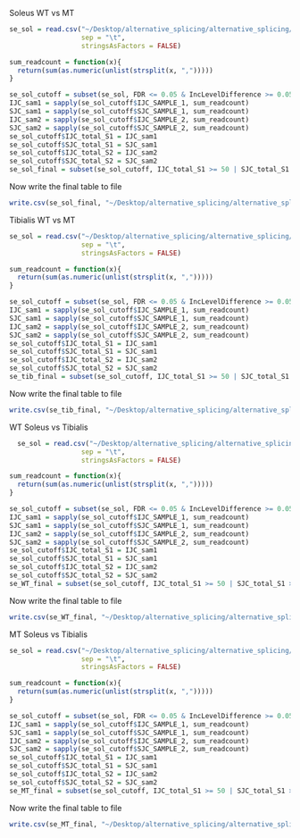 Soleus WT vs MT

```r
se_sol = read.csv("~/Desktop/alternative_splicing/alternative_splicing/data/rmats_soleus_WT_MT/RI.MATS.JC.txt",
                  sep = "\t",
                  stringsAsFactors = FALSE)
```


```r
sum_readcount = function(x){
  return(sum(as.numeric(unlist(strsplit(x, ",")))))
}
```


```r
se_sol_cutoff = subset(se_sol, FDR <= 0.05 & IncLevelDifference >= 0.05)
IJC_sam1 = sapply(se_sol_cutoff$IJC_SAMPLE_1, sum_readcount)
SJC_sam1 = sapply(se_sol_cutoff$SJC_SAMPLE_1, sum_readcount)
IJC_sam2 = sapply(se_sol_cutoff$IJC_SAMPLE_2, sum_readcount)
SJC_sam2 = sapply(se_sol_cutoff$SJC_SAMPLE_2, sum_readcount)
se_sol_cutoff$IJC_total_S1 = IJC_sam1
se_sol_cutoff$SJC_total_S1 = SJC_sam1
se_sol_cutoff$IJC_total_S2 = IJC_sam2
se_sol_cutoff$SJC_total_S2 = SJC_sam2
se_sol_final = subset(se_sol_cutoff, IJC_total_S1 >= 50 | SJC_total_S1 >= 50 | IJC_total_S2 >= 50 | SJC_total_S2 >= 50)

```

Now write the final table to file

```r
write.csv(se_sol_final, "~/Desktop/alternative_splicing/alternative_splicing/output/RI_sol_WT_vs_MT_final.csv")
```


Tibialis WT vs MT

```r
se_sol = read.csv("~/Desktop/alternative_splicing/alternative_splicing/data/rmats_tibialis_WT_MT/RI.MATS.JC.txt",
                  sep = "\t",
                  stringsAsFactors = FALSE)
```


```r
sum_readcount = function(x){
  return(sum(as.numeric(unlist(strsplit(x, ",")))))
}
```


```r
se_sol_cutoff = subset(se_sol, FDR <= 0.05 & IncLevelDifference >= 0.05)
IJC_sam1 = sapply(se_sol_cutoff$IJC_SAMPLE_1, sum_readcount)
SJC_sam1 = sapply(se_sol_cutoff$SJC_SAMPLE_1, sum_readcount)
IJC_sam2 = sapply(se_sol_cutoff$IJC_SAMPLE_2, sum_readcount)
SJC_sam2 = sapply(se_sol_cutoff$SJC_SAMPLE_2, sum_readcount)
se_sol_cutoff$IJC_total_S1 = IJC_sam1
se_sol_cutoff$SJC_total_S1 = SJC_sam1
se_sol_cutoff$IJC_total_S2 = IJC_sam2
se_sol_cutoff$SJC_total_S2 = SJC_sam2
se_tib_final = subset(se_sol_cutoff, IJC_total_S1 >= 50 | SJC_total_S1 >= 50 | IJC_total_S2 >= 50 | SJC_total_S2 >= 50)

```

Now write the final table to file

```r
write.csv(se_tib_final, "~/Desktop/alternative_splicing/alternative_splicing/output/RI_tib_WT_vs_MT_final.csv")
```


WT Soleus vs Tibialis

```r
  se_sol = read.csv("~/Desktop/alternative_splicing/alternative_splicing/data/rmats_soleus_tib_WT/RI.MATS.JC.txt",
                  sep = "\t",
                  stringsAsFactors = FALSE)
```


```r
sum_readcount = function(x){
  return(sum(as.numeric(unlist(strsplit(x, ",")))))
}
```


```r
se_sol_cutoff = subset(se_sol, FDR <= 0.05 & IncLevelDifference >= 0.05)
IJC_sam1 = sapply(se_sol_cutoff$IJC_SAMPLE_1, sum_readcount)
SJC_sam1 = sapply(se_sol_cutoff$SJC_SAMPLE_1, sum_readcount)
IJC_sam2 = sapply(se_sol_cutoff$IJC_SAMPLE_2, sum_readcount)
SJC_sam2 = sapply(se_sol_cutoff$SJC_SAMPLE_2, sum_readcount)
se_sol_cutoff$IJC_total_S1 = IJC_sam1
se_sol_cutoff$SJC_total_S1 = SJC_sam1
se_sol_cutoff$IJC_total_S2 = IJC_sam2
se_sol_cutoff$SJC_total_S2 = SJC_sam2
se_WT_final = subset(se_sol_cutoff, IJC_total_S1 >= 50 | SJC_total_S1 >= 50 | IJC_total_S2 >= 50 | SJC_total_S2 >= 50)

```

Now write the final table to file

```r
write.csv(se_WT_final, "~/Desktop/alternative_splicing/alternative_splicing/output/RI_WT_sol_vs_tib_final.csv")
```

MT Soleus vs Tibialis

```r
se_sol = read.csv("~/Desktop/alternative_splicing/alternative_splicing/data/rmats_soleus_tib_MT/RI.MATS.JC.txt",
                  sep = "\t",
                  stringsAsFactors = FALSE)
```


```r
sum_readcount = function(x){
  return(sum(as.numeric(unlist(strsplit(x, ",")))))
}
```


```r
se_sol_cutoff = subset(se_sol, FDR <= 0.05 & IncLevelDifference >= 0.05)
IJC_sam1 = sapply(se_sol_cutoff$IJC_SAMPLE_1, sum_readcount)
SJC_sam1 = sapply(se_sol_cutoff$SJC_SAMPLE_1, sum_readcount)
IJC_sam2 = sapply(se_sol_cutoff$IJC_SAMPLE_2, sum_readcount)
SJC_sam2 = sapply(se_sol_cutoff$SJC_SAMPLE_2, sum_readcount)
se_sol_cutoff$IJC_total_S1 = IJC_sam1
se_sol_cutoff$SJC_total_S1 = SJC_sam1
se_sol_cutoff$IJC_total_S2 = IJC_sam2
se_sol_cutoff$SJC_total_S2 = SJC_sam2
se_MT_final = subset(se_sol_cutoff, IJC_total_S1 >= 50 | SJC_total_S1 >= 50 | IJC_total_S2 >= 50 | SJC_total_S2 >= 50)

```

Now write the final table to file

```r
write.csv(se_MT_final, "~/Desktop/alternative_splicing/alternative_splicing/output/RI_MT_sol_vs_tib_final.csv")
```
